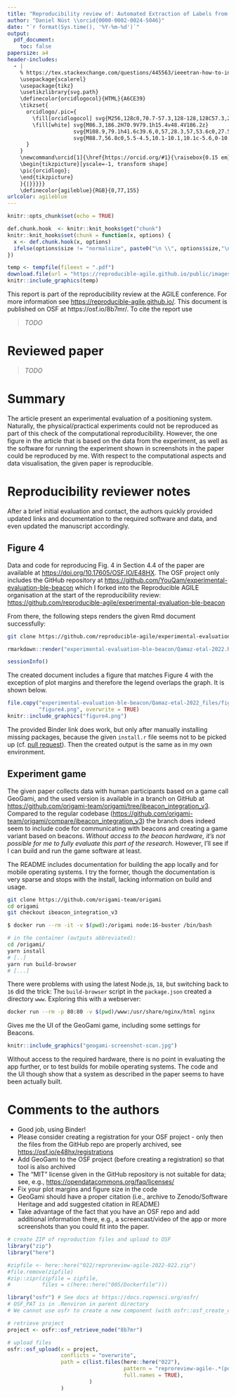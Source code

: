 ```yaml
---
title: "Reproducibility review of: Automated Extraction of Labels from Large-Scale Historical Maps"
author: "Daniel Nüst \\orcid{0000-0002-0024-5046}"
date: "`r format(Sys.time(), '%Y-%m-%d')`"
output:
  pdf_document:
    toc: false
papersize: a4
header-includes:
  - |
    % https://tex.stackexchange.com/questions/445563/ieeetran-how-to-include-orcid-in-tex-pdf-with-pdflatex/445583 (works with pdflatex)
    \usepackage{scalerel}
    \usepackage{tikz}
    \usetikzlibrary{svg.path}
    \definecolor{orcidlogocol}{HTML}{A6CE39}
    \tikzset{
      orcidlogo/.pic={
        \fill[orcidlogocol] svg{M256,128c0,70.7-57.3,128-128,128C57.3,256,0,198.7,0,128C0,57.3,57.3,0,128,0C198.7,0,256,57.3,256,128z};
        \fill[white] svg{M86.3,186.2H70.9V79.1h15.4v48.4V186.2z}
                     svg{M108.9,79.1h41.6c39.6,0,57,28.3,57,53.6c0,27.5-21.5,53.6-56.8,53.6h-41.8V79.1z     M124.3,172.4h24.5c34.9,0,42.9-26.5,42.9-39.7c0-21.5-13.7-39.7-43.7-39.7h-23.7V172.4z}
                     svg{M88.7,56.8c0,5.5-4.5,10.1-10.1,10.1c-5.6,0-10.1-4.6-10.1-10.1c0-5.6,4.5-10.1,10.1-10.1C84.2,46.7,88.7,51.3,88.7,56.8z};
      }
    }
    \newcommand\orcid[1]{\href{https://orcid.org/#1}{\raisebox{0.15 em}{\mbox{\scalerel*{
    \begin{tikzpicture}[yscale=-1, transform shape]
    \pic{orcidlogo};
    \end{tikzpicture}
    }{|}}}}}
    \definecolor{agileblue}{RGB}{0,77,155}
urlcolor: agileblue
---
```


```r
knitr::opts_chunk$set(echo = TRUE)

def.chunk.hook  <- knitr::knit_hooks$get("chunk")
knitr::knit_hooks$set(chunk = function(x, options) {
  x <- def.chunk.hook(x, options)
  ifelse(options$size != "normalsize", paste0("\n \\", options$size,"\n\n", x, "\n\n \\normalsize"), x)
})
```

```r
temp <- tempfile(fileext = ".pdf")
download.file(url = "https://reproducible-agile.github.io/public/images/reproducible-AGILE-logo-square.pdf", destfile = temp)
knitr::include_graphics(temp)
```

This report is part of the reproducibility review at the AGILE conference.
For more information see [https://reproducible-agile.github.io/](https://reproducible-agile.github.io/).
This document is published on OSF at https://osf.io/8b7mr/.
To cite the report use

> _TODO_

# Reviewed paper

> _TODO_

# Summary

The article present an experimental evaluation of a positioning system.
Naturally, the physical/practical experiments could not be reproduced as part of this check of the computational reproducibility.
However, the one figure in the article that is based on the data from the experiment, as well as the software for running the experiment shown in screenshots in the paper could be reproduced by me.
With respect to the computational aspects and data visualisation, the given paper is reproducible.

\clearpage

# Reproducibility reviewer notes

After a brief initial evaluation and contact, the authors quickly provided updated links and documentation to the required software and data, and even updated the manuscript accordingly.

## Figure 4

Data and code for reproducing Fig. 4 in Section 4.4 of the paper are available at <https://doi.org/10.17605/OSF.IO/E48HX>.
The OSF project only includes the GitHub repository at <https://github.com/YouQam/experimental-evaluation-ble-beacon> which I forked into the Reproducible AGILE organisation at the start of the reproducibility review: <https://github.com/reproducible-agile/experimental-evaluation-ble-beacon>

From there, the following steps renders the given Rmd document successfully:

```bash
git clone https://github.com/reproducible-agile/experimental-evaluation-ble-beacon
```

```r
rmarkdown::render("experimental-evaluation-ble-beacon/Qamaz-etal-2022.Rmd")
```

```r
sessionInfo()
```

The created document includes a figure that matches Figure 4 with the exception of plot margins and therefore the legend overlaps the graph.
It is shown below.

```r
file.copy("experimental-evaluation-ble-beacon/Qamaz-etal-2022_files/figure-gfm/unnamed-chunk-4-1.png",
          "figure4.png", overwrite = TRUE)
knitr::include_graphics("figure4.png")
```

The provided Binder link does work, but only after manually installing missing packages, because the given `install.r` file seems not to be picked up (cf. [pull request](https://github.com/YouQam/experimental-evaluation-ble-beacon/pull/1)).
Then the created output is the same as in my own environment.

\newpage

## Experiment game

The given paper collects data with human participants based on a game call GeoGami, and the used version is available in a branch on GitHub at <https://github.com/origami-team/origami/tree/ibeacon_integration_v3>.
Compared to the regular codebase (<https://github.com/origami-team/origami/compare/ibeacon_integration_v3>) the branch does indeed seem to include code for communicating with beacons and creating a game variant based on beacons.
_Without access to the beacon hardware, it's not possible for me to fully evaluate this part of the research._
However, I'll see if I can build and run the game software at least.

The README includes documentation for building the app locally and for mobile operating systems.
I try the former, though the documentation is very sparse and stops with the install, lacking information on build and usage.

```bash
git clone https://github.com/origami-team/origami
cd origami
git checkout ibeacon_integration_v3
```

```bash
$ docker run --rm -it -v $(pwd):/origami node:16-buster /bin/bash

# in the container (outputs abbreviated):
cd /origami/
yarn install
# [..]
yarn run build-browser
# [...]
```
There were problems with using the latest Node.js, `18`, but switching back to `16` did the trick:
The `build-browser` script in the `package.json` created a directory `www`.
Exploring this with a webserver:

```bash
docker run --rm -p 80:80 -v $(pwd)/www:/usr/share/nginx/html nginx
```

Gives me the UI of the GeoGami game, including some settings for Beacons.

```r
knitr::include_graphics("geogami-screenshot-scan.jpg")
```

Without access to the required hardware, there is no point in evaluating the app further, or to test builds for mobile operating systems.
The code and the UI though show that a system as described in the paper seems to have been actually built.

# Comments to the authors

- Good job, using Binder!
- Please consider creating a registration for your OSF project - only then the files from the GitHub repo are properly archived, see <https://osf.io/e48hx/registrations>
- Add GeoGami to the OSF project (before creating a registration) so that tool is also archived
- The "MIT" license given in the GitHub repository is not suitable for data; see, e.g., <https://opendatacommons.org/faq/licenses/>
- Fix your plot margins and figure size in the code
- GeoGami should have a proper citation (i.e., archive to Zenodo/Software Heritage and add suggested citation in README)
- Take advantage of the fact that you have an OSF repo and add additional information there, e.g., a screencast/video of the app or more screenshots than you could fit into the paper.

```r
# create ZIP of reproduction files and upload to OSF
library("zip")
library("here")

#zipfile <- here::here("022/reproreview-agile-2022-022.zip")
#file.remove(zipfile)
#zip::zipr(zipfile = zipfile,
#          files = c(here::here("005/Dockerfile")))

library("osfr") # See docs at https://docs.ropensci.org/osfr/
# OSF_PAT is in .Renviron in parent directory
# We cannot use osfr to create a new component (with osfr::osf_create_component(x = osfr::osf_retrieve_node("6k5fh"), ...) because that will set the storage location to outside Europe.

# retrieve project
project <- osfr::osf_retrieve_node("8b7mr")

# upload files
osfr::osf_upload(x = project,
                 conflicts = "overwrite",
                 path = c(list.files(here::here("022"),
                                     pattern = "reproreview-agile-.*(pdf$|Rmd$|zip$)",
                                     full.names = TRUE),
                          )
                 )
```
